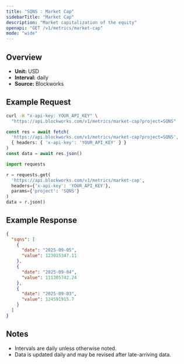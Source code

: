```yaml
---
title: "SQNS : Market Cap"
sidebarTitle: "Market Cap"
description: "Market capitalization of the equity"
openapi: "GET /v1/metrics/market-cap"
mode: "wide"
---
```


## Overview

- **Unit:** USD
- **Interval:** daily
- **Source:** Blockworks

## Example Request

<CodeGroup>

```bash cURL
curl -H "x-api-key: YOUR_API_KEY" \
  "https://api.blockworks.com/v1/metrics/market-cap?project=SQNS"
```

```typescript TypeScript
const res = await fetch(
  'https://api.blockworks.com/v1/metrics/market-cap?project=SQNS',
  { headers: { 'x-api-key': 'YOUR_API_KEY' } }
)
const data = await res.json()
```

```python Python
import requests

r = requests.get(
  'https://api.blockworks.com/v1/metrics/market-cap',
  headers={'x-api-key': 'YOUR_API_KEY'},
  params={'project': 'SQNS'}
)
data = r.json()
```

</CodeGroup>

## Example Response

```json
{
  "sqns": [
    {
      "date": "2025-09-05",
      "value": 123015347.11
    },
    {
      "date": "2025-09-04",
      "value": 111305742.24
    },
    {
      "date": "2025-09-03",
      "value": 124591915.7
    }
  ]
}
```

## Notes
- Intervals are daily unless otherwise noted.
- Data is updated daily and may be revised after late-arriving data.
